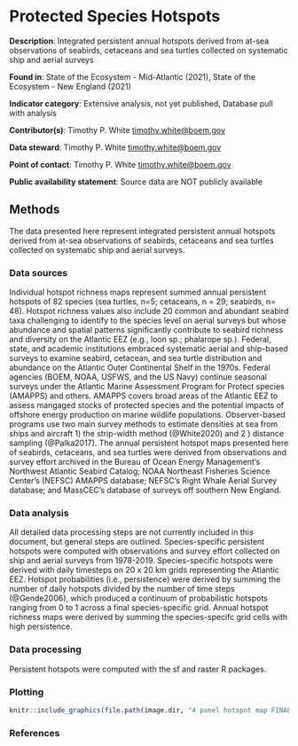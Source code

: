 # Protected Species Hotspots

**Description**: Integrated persistent annual hotspots derived from at-sea observations of seabirds, cetaceans and sea turtles collected on systematic ship and aerial surveys

**Found in**: State of the Ecosystem - Mid-Atlantic (2021), State of the Ecosystem - New England (2021)

**Indicator category**: Extensive analysis, not yet published, Database pull with analysis

**Contributor(s)**: Timothy P. White <timothy.white@boem.gov>
  
**Data steward**: Timothy P. White <timothy.white@boem.gov>
  
**Point of contact**: Timothy P. White <timothy.white@boem.gov>
  
**Public availability statement**: Source data are NOT publicly available

## Methods
The data presented here represent integrated persistent annual hotspots derived from at-sea observations of seabirds, cetaceans and sea turtles collected on systematic ship and aerial surveys.


### Data sources
Individual hotspot richness maps represent summed annual persistent hotspots of 82 species (sea turtles, n=5; cetaceans, n = 29; seabirds, n= 48).   Hotspot richness values also include 20 common and abundant seabird taxa challenging to identify to the species level on aerial surveys but whose abundance and spatial patterns significantly contribute to seabird richness and diversity on the Atlantic EEZ (e.g., loon sp.; phalarope sp.). Federal, state, and academic institutions embraced systematic aerial and ship-based surveys to examine seabird, cetacean, and sea turtle distribution and abundance on the Atlantic Outer Continental Shelf in the 1970s.  Federal agencies (BOEM, NOAA, USFWS, and the US Navy) continue seasonal surveys under the Atlantic Marine Assessment Program for Protect species (AMAPPS) and others. AMAPPS covers broad areas of the Atlantic EEZ to assess mangaged stocks of protected species and the potential impacts of offshore energy production on marine wildlife populations. Observer-based programs use two main survey methods to estimate densities at sea from ships and aircraft 1) the strip-width method (@White2020) and 2 ) distance sampling (@Palka2017). The annual persistent hotspot maps presented here of seabirds, cetaceans, and sea turtles were derived from observations and survey effort archived in the Bureau of Ocean Energy Management's Northwest Atlantic Seabird Catalog; NOAA Northeast Fisheries Science Center's (NEFSC) AMAPPS database; NEFSC's Right Whale Aerial Survey database; and MassCEC's database of surveys off southern New England.

### Data analysis
All detailed data processing steps are not currently included in this document, but general steps are outlined.  Species-specific persistent hotspots were computed with observations and survey effort collected on ship and aerial surveys from 1978-2019.  Species-specific hotspots were derived with daily timesteps on 20 x 20 km grids representing the Atlantic EEZ. Hotspot probabilities (i.e., persistence) were derived by summing the number of daily hotspots divided by the number of time steps (@Gende2006), which produced a continuum of probabilistic hotspots ranging from 0 to 1 across a final species-specific grid.  Annual hotspot richness maps were derived  by summing the species-specifc grid cells with high persistence.

### Data processing
Persistent hotspots were computed with the sf and raster R packages.


### Plotting

```r
knitr::include_graphics(file.path(image.dir, "4 panel hotspot map FINAL.tif"))
```


### References


